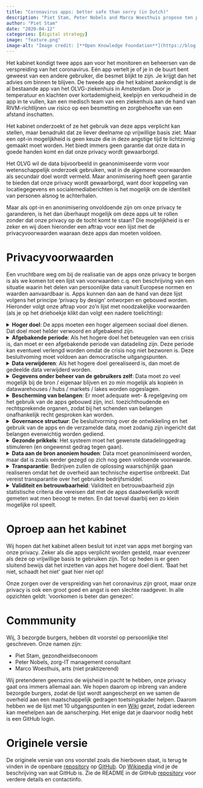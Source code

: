 ```yaml
---
title: "Coronavirus apps: better safe than sorry (in Dutch)"
description: "Piet Stam, Peter Nobels and Marco Woesthuis propose ten privacy conditions that a safe corona app must meet."
author: "Piet Stam"
date: "2020-04-12"
categories: [digital strategy]
image: "feature.png"
image-alt: "Image credit: [**Open Knowledge Foundation**](https://blog.okfn.org/2020/04/16/coronavirus-why-an-open-future-has-never-been-more-important/)"
---
```


Het kabinet kondigt twee apps aan voor het monitoren en beheersen van de verspreiding van het coronavirus. Eén app vertelt je of je in de buurt bent geweest van een andere gebruiker, die besmet blijkt te zijn. Je krijgt dan het advies om binnen te blijven. De tweede app die het kabinet aankondigt is de al bestaande app van het OLVG-ziekenhuis in Amsterdam. Door je temperatuur en klachten over kortademigheid, keelpijn en verkoudheid in de app in te vullen, kan een medisch team van een ziekenhuis aan de hand van RIVM-richtlijnen uw risico op een besmetting en zorgbehoefte van een afstand inschatten.

Het kabinet onderzoekt of ze het gebruik van deze apps verplicht kan stellen, maar benadrukt dat ze liever deelname op vrijwillige basis ziet. Maar een opt-in mogelijkheid is geen keuze die in deze angstige tijd te lichtzinnig gemaakt moet worden. Het biedt immers geen garantie dat onze data in goede handen komt en dat onze privacy wordt gewaarborgd.

Het OLVG wil de data bijvoorbeeld in geanonimiseerde vorm voor wetenschappelijk onderzoek gebruiken, wat in de algemene voorwaarden als secundair doel wordt vermeld. Maar anonimisering hoeft geen garantie te bieden dat onze privacy wordt gewaarborgd, want door koppeling van locatiegegevens en socialemediaberichten is het mogelijk om de identiteit van personen alsnog te achterhalen.

Maar als opt-in en anonimisering onvoldoende zijn om onze privacy te garanderen, is het dan überhaupt mogelijk om deze apps uit te rollen zonder dat onze privacy op de tocht komt te staan? Die mogelijkheid is er zeker en wij doen hieronder een aftrap voor een lijst met de privacyvoorwaarden waaraan deze apps dan moeten voldoen.

# Privacyvoorwaarden

Een vruchtbare weg om bij de realisatie van de apps onze privacy te borgen is als we komen tot een lijst van voorwaarden c.q. een beschrijving van een situatie waarin het delen van persoonlijke data vanuit Europese normen en waarden aanvaardbaar is. Apps kunnen dan aan de hand van deze lijst volgens het principe 'privacy by design' ontworpen en gebouwd worden. Hieronder volgt onze aftrap voor zo'n lijst met noodzakelijke voorwaarden (als je op het driehoekje klikt dan volgt een nadere toelichting):

<details>

<summary><b>Hoger doel</b>: De apps moeten een hoger algemeen sociaal doel dienen. Dat doel moet helder verwoord en afgebakend zijn.</summary>

Het is evident dat er in dit geval sprake is van zo'n hoger doel, namelijk het tegengaan van de verspreiding van het coronavirus in ons land. Maar het is niet zonder meer zo dat het in algemene zin uitvoeren van wetenschappelijk onderzoek op deze data, het secundaire doel, dat ook is. De nog te formuleren specifieke wetenschappelijke onderzoeksvragen zijn bij de keuze om de apps te gebruiken immers niet bekend bij de gebruiker, dus die weet niet waarvoor hij nu toestemming geeft. Het is in ieder geval niet het primaire doel van het kabinet om deze data voor wetenschappelijk onderzoek te verzamelen.

</details>

<details>

<summary><b>Afgebakende periode</b>: Als het hogere doel het beteugelen van een crisis is, dan moet er een afgebakende periode van datadeling zijn. Deze periode kan eventueel verlengd worden omdat de crisis nog niet bezworen is. Deze besluitvoming moet voldoen aan democratische uitgangspunten.</summary>

Het risico van in crisistijd ingevoerde maatregelen is dat de tijdelijkheid ervan in de geschiedenis een rekbaar begrip is gebleken, daarom zijn harde afspraken hierover noodzakelijk. Een afgebakende periode kan zijn om de data te delen zolang de crisis nog niet bezworen is. Om te kunnen vaststellen of de crisis is bezworen zullen een aantal objectieve beoordelingscriteria moeten worden geformuleerd. Een voorbeeld daarvan is de verspreidingscoefficient, i.e. het aantal mensen dat wordt besmet als ze met één besmet persoon in contact komen. Het streven van het RIVM is om die verspreiding coëfficiënt (langdurig) onder de 1 te houden, het is goed om daarbij een vaste ondergrens gedurende een vaste periode af te spreken.

</details>

<details>

<summary><b>Data verwijderen</b>: Als het hogere doel gerealiseerd is, dan moet de gedeelde data verwijderd worden.</summary>

Hier luistert het nauw of naast het primaire doel van de apps ook secundaire doelen als hoger doel worden betiteld. Als alleen het primaire doel van de verspreiding van het coronavirus wordt nagestreefd, dan dienen alle data te worden verwijderd nadat dat doel is bereikt.

Als het secundaire doel van het uitvoeren van wetenschappelijk onderzoek ook als hoger doel wordt geaccepteerd, dan is het sterk de vraag hoe lang deze data nog bewaard gaan worden. Een gemiddeld promotietraject van een promovendus aan de universiteit duurt langer dan 4 jaar, wat al substantieel langer is dan de maximale bewaartermijn van 2 jaar die onderdeel is van de algemene voorwaarden van de app van het OLVG.

</details>

<details>

<summary><b>Gegevens onder beheer van de gebruikers zelf</b>: Data moet zo veel mogelijk bij de bron / eigenaar blijven en zo min mogelijk als kopieën in datawarehouses / hubs / markets / lakes worden opgeslagen.</summary>

Idealiter blijft de data die in de apps worden ingevuld op de mobiele telefoon van degene staan die die data invult en worden de bewerkingen op de data decentraal uitgevoerd. Alleen de geaggregeerde resultaten van de lokaal bewerkte data komen dan terecht bij de instanties die deze stuurinformatie nodig hebben, denk aan het ziekenhuis, het RIVM of de GGD. Dit is de werkwijze van de Personal Health Train, het concept dat Minister Bruins [propageert](https://www.rijksoverheid.nl/documenten/kamerstukken/2018/11/15/kamerbrief-over-data-laten-werken-voor-gezondheid) en is ontwikkeld door [DTL, MAASTRO en LUMC](https://www.dtls.nl/fair-data/personal-health-train/).

Deze werkwijze is des te meer van belang om te voorkomen dat de data ten behoeve van het secundaire doel op vele plekken terecht komt. Daarbij is er de voorwaarde dat de data die voor primaire en secundaire doelen centraal getrokken wordt, met de vereiste beveiligingsmaatregelen wordt beheerd.

</details>

<details>

<summary><b>Bescherming van belangen</b>: Er moet adequate wet- & regelgeving om het gebruik van de apps gebouwd zijn, incl. toezichthoudende en rechtsprekende organen, zodat bij het schenden van belangen onafhankelijk recht gesproken kan worden.</summary>

Deze randvoorwaarde ligt voor de hand. Nagegaan moet worden of de algemene verordening gegevensbescherming (AVG) volstaat of dat aanvullende of bijgestelde wetgeving noodzakelijk is. Het is daarbij onder meer van belang dat individuele burgers het recht hebben om misbruik van hun data te melden en het stop zetten daarvan te kunnen afdwingen.

</details>

<details>

<summary><b>Governance structuur</b>: De besluitvorming over de ontwikkeling en het gebruik van de apps en de verzamelde data, moet zodanig zijn ingericht dat belangen evenwichtig worden gediend.</summary>

Bits of Freedom [noemt](https://www.bitsoffreedom.nl/2020/03/20/privacy-is-geen-absoluut-recht-maar-wel-een-noodzaak/) het kabinet als de 'governance body'. Dat is ons inziens een onvoldoende invulling van deze randvoorwaarde. Dat geeft te weinig invloed, voor direct betrokkenen en maakt geen gebruik van de noodzakelijke expertise voor een goede besluitvorming (de meeste volksvertegenwoordigers hebben weinig expertise van big data, AI en van technieken waarmee op grote schaal data wordt verzameld). Van belang is dat de governance structuur een evenwichtige vertegenwoordiging van belangenpartijen kent: overheid, bedrijfsleven en burgers.

</details>

<details>

<summary><b>Gezonde prikkels</b>: Het systeem moet het gewenste datadelinggedrag stimuleren (en ongewenst gedrag tegen gaan).</summary>

Over het ongewenste gedrag van datadelen op de bekende sociale platforms is de afgelopen jaren al veel gepubliceerd. Deze platforms zetten zeer succesvol aan tot het delen van data, maar er zijn inmiddels diverse kanttekeningen gezet bij het gebruik van de (persoons)data voor doeleinden die inbreuk maken op onze privacy. In feite komt deze randvoorwaarde er op neer dat burgers niet verleid worden tot meer datadeling dan nodig om het hogere doel te dienen en niet verdiend wordt aan datadeling.

</details>

<details>

<summary><b>Data aan de bron anoniem houden</b>: Data moet geanonimiseerd worden, maar dat is zoals eerder gezegd op zich nog geen voldoende voorwaarde.</summary>

Uit [Amerikaans onderzoek](http://privacytools.seas.harvard.edu/files/privacytools/files/paper1.pdf) op basis van de volkstelling in 1990 is gebleken dat veel individuen binnen geografisch afgebakende populaties combinaties van demografische kenmerken hebben die niet vaak voorkomen. Een verrassend resultaat was dat slechts drie kenmerken (postcode, geslacht en geboortedatum) 87% van alle Amerikanen (bijna) uniek maakt. Met drie andere kenmerken (woonplaats, geslacht en geboortedatum) geldt dat voor 53% van de totale Amerikaanse bevolking. Merk hierbij op dat in datasets in het algemeen meer dan drie gegevens per persoon worden vastgelegd.

Geanonimiseerde data, zeker data die ook gezondheidskenmerken bevatten, kunnen dus niet zonder meer als anoniem worden gezien. Deze constatering is relevant met betrekking tot het primaire doel van de dataverzameling, maar zeker ook met betrekking tot het secundaire doel. Als er voor dat laatste doel al data gebruikt gaan worden, dan is het verstandig om daarvoor alleen een minimale dataset beschikbaar te stellen waarmee de (nog nader te formuleren specifieke) wetenschappelijke onderzoeksvraag voldoende beantwoord kan worden.

</details>

<details>

<summary><b>Transparantie</b>: Bedrijven zullen de oplossing waarschijnlijk gaan realiseren omdat het de overheid aan technische expertise ontbreekt. Dat vereist transparantie over het gebruikte bedrijfsmiddel.</summary>

Het OLVG heeft aangekondigd dat zij de verzamelde data openbaar wil aanbieden aan wetenschappelijke onderzoekers. Gezien de overige randvoorwaarden is het de vraag of dit acceptabel is voor degenen wiens data het betreft. In ieder geval moet de verzamelde data door auditors in te zien zijn.

Voor de invulling van de randvoorwaarde van transparantie is het essentieel dat de broncode van de app openbaar wordt gemaakt. Hierdoor kan iedere burger zelf controleren waar de in de app ingevoerde data naartoe stroomt en welke bewerkingen daarop worden uitgevoerd. Hierbij dient te worden aangetekend dat code slecht door een beperkt gedeelte van de bevolking gelezen kan worden. Experts kunnen hun bevindingen wel in lekentaal formuleren en delen. Een andere belangrijke maatregel is dat de resultaten van de bewerkingen door derden moeten kunnen worden gereproduceerd.

</details>

<details>

<summary><b>Validiteit en betrouwbaarheid</b>: Validiteit en betrouwbaarheid zijn statistische criteria die vereisen dat met de apps daadwerkelijk wordt gemeten wat men beoogt te meten. En dat toeval daarbij een zo klein mogelijke rol speelt.</summary>

Het eerder geformuleerde criterium van het hogere doel vereist niet alleen dat er sprake is van het bestaan van een hoger doel, maar ook dat daarmee het hogere doel wordt gediend. Dat vereist helderheid over hoe de apps, de data en de vervolgmaatregelen dit doel gaan bereiken en hoe bijgestuurd wordt richting dat doel. Laat dus zien hoe succesvol men is in het bereiken van dat doel. Het risico is aanwezig dat de twee apps op dit moment niet aan dit criterium voldoen, aangezien in de antwoorden van het RIVM op veelgestelde vragen staat dat er nog steeds geen zekerheid is over het ontstaan van immuniteit en de duur daarvan.

</details>

# Oproep aan het kabinet

Wij hopen dat het kabinet alleen besluit tot inzet van apps met borging van onze privacy. Zeker als die apps verplicht worden gesteld, maar evenzeer als deze op vrijwillige basis te gebruiken zijn. Tot op heden is er geen sluitend bewijs dat het inzetten van apps het hogere doel dient. 'Baat het niet, schaadt het niet' gaat hier niet op!

Onze zorgen over de verspreiding van het coronavirus zijn groot, maar onze privacy is ook een groot goed en angst is een slechte raadgever. In alle opzichten geldt: 'voorkomen is beter dan genezen'.

# Commmunity

Wij, 3 bezorgde burgers, hebben dit voorstel op persoonlijke titel geschreven. Onze namen zijn:

-   Piet Stam, gezondheidseconoom
-   Peter Nobels, zorg-IT management consultant
-   Marco Woesthuis, arts (niet praktizerend)

Wij pretenderen geenszins de wijsheid in pacht te hebben, onze privacy gaat ons immers allemaal aan. We hopen daarom op inbreng van andere bezorgde burgers, zodat de lijst wordt aangescherpt en we samen de overheid aan een maatschappelijk gedragen toetsingskader helpen. Daarom hebben we de lijst met 10 uitgangspunten in een [Wiki](https://github.com/pjastam/coronavirus-privacy/wiki) gezet, zodat iedereen kan meehelpen aan de aanscherping. Het enige dat je daarvoor nodig hebt is een GitHub login.

# Originele versie

De originele versie van ons voorstel zoals die hierboven staat, is terug te vinden in de openbare [repository](https://github.com/pjastam/coronavirus-privacy) op [GitHub](https://github.com). Op [Wikipedia](https://nl.wikipedia.org/wiki/GitHub) vind je de beschrijving van wat GitHub is. Zie de README in de GitHub [repository](https://github.com/pjastam/coronavirus-privacy) voor verdere details en contactinfo.
